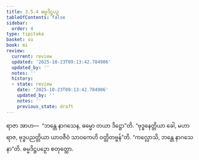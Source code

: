 ```yaml
---
title: 3.5.4 ဓမ္မဒိဋ္ဌပဉှ
tableOfContents: false
sidebar:
  order: 4
type: tipitaka
basket: su
book: mi
review:
  current: review
  updated: '2025-10-23T09:13:42.784906'
  updated_by: ''
  notes: ''
  history:
  - state: review
    date: '2025-10-23T09:13:42.784906'
    updated_by: ''
    notes: ''
    previous_state: draft
---
```



<ReviewStatus review={frontmatter.review} showDetails={true} />

<HypothesisAnnotation frontmatter={frontmatter} />

<DynamicBreadcrumb />

<Division number="76" book="mi" e="ch" v="28">

<Paragraph number="369" book="mi">
ရာဇာ အာဟ—  “ဘန္တေ နာဂသေန, ဓမ္မော တယာ ဒိဋ္ဌော”တိ. “ဗုဒ္ဓနေတ္တိယာ ခေါ, မဟာရာဇ, ဗုဒ္ဓပညတ္တိယာ ယာဝဇီဝံ သာဝကေဟိ ဝတ္တိတဗ္ဗန်”တိ.
</Paragraph>

<Paragraph number="370" book="mi">
“ကလ္လောသိ, ဘန္တေ နာဂသေနာ”တိ.

</Paragraph>
</Division>

<Paragraph number="371" type="center" book="mi">
ဓမ္မဒိဋ္ဌပဉှော စတုတ္ထော.
</Paragraph>
